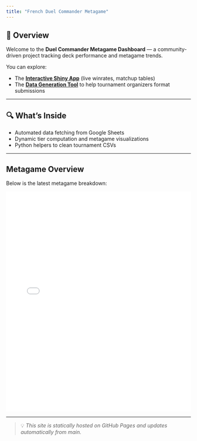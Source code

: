 ```yaml
---
title: "French Duel Commander Metagame"
---
```


## 🎯 Overview

Welcome to the **Duel Commander Metagame Dashboard** — a community-driven project tracking deck performance and metagame trends.

You can explore:

- The **[Interactive Shiny App](https://your-shinyapps-url.shinyapps.io/metagame/)** (live winrates, matchup tables)
- The **[Data Generation Tool](tools/index.html)** to help tournament organizers format submissions

---

## 🔍 What’s Inside

- Automated data fetching from Google Sheets
- Dynamic tier computation and metagame visualizations
- Python helpers to clean tournament CSVs

---

## Metagame Overview

Below is the latest metagame breakdown:

::: {#meta-share}
<iframe src="plots/matchup_matrix.html" width="100%" height="600" style="border:none;"></iframe>
:::

---

> 💡 _This site is statically hosted on GitHub Pages and updates automatically from main._
